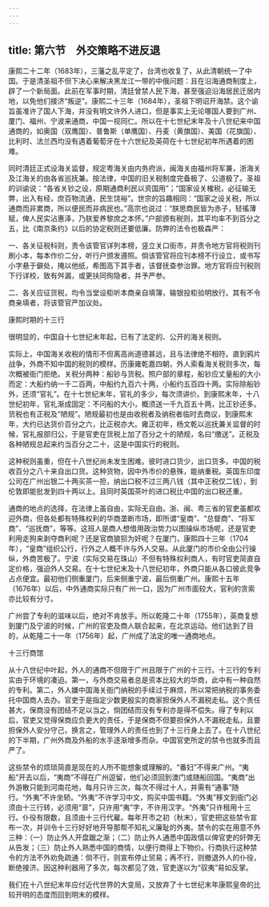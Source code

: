 ```yaml
---
---
---
```

title: 第六节　外交策略不进反退
---




康熙二十二年（1683年），三藩之乱平定了，台湾也收复了，从此清朝统一了中国。于是清圣祖不但下决心来解决黑龙江一带的中俄问题：且在沿海通商制度上，辟了一个新局面。此前在军事时期，清廷曾禁人民下海，甚至强迫沿海居民迁居内地，以免他们接济“叛逆”。康熙二十三年（1684年），圣祖下明诏开海禁。这个谕旨虽准许了国人下海，并没有明文许外人进口，但是事实上无论哪国人要到广州、厦门、福州、宁波来通商，中国一视同仁。所以在十七世纪末年及十八世纪来中国通商的，如奥国（双鹰国）、普鲁斯（单鹰国）、丹麦（黄旗国）、美国（花旗国）、比利时、法兰西均没有遇着葡萄牙在十六世纪及英荷在十七世纪初年所遇着的困难。

同时清廷正式设海关监督，规定粤海关由内务府派，闽海关由福州将军兼，浙海关及江海关的由各省巡抚兼。按法律，中国的旧关税制度完备极了、公道极了。圣祖的训谕说：“各省关钞之设，原期通商利民以资国用”；“国家设关榷税，必征输无弊，出入有经，庶百物流通，民生饶裕”。世宗的旨趣相同：“国家之设关税，所以通商而非累商，所以便民而非病民也。”高宗也说过：“朕思商民皆为赤子，轻徭薄赋，俾人民实沾惠泽，乃朕爱养黎庶之本怀。”户部颁有税则，其平均率不到百分之五，比《南京条约》以后的协定税则还要低廉。防弊的法令也极森严：

一、各关征税科则，责令该管官详列本榜，竖立关口街市，并责令地方官将税则刊刷小本，每本作价二分，听行户颁发遵照。倘该管官将应刊本榜不行设立，或书写小字悬于僻处，掩以他纸，希图高下其手者，该督抚查参治罪。地方官将应刊税则下行详校，致有舛漏，或更扶同徇隐者，并予严参。

二、各关应征货税，均令当堂设柜听本商亲自填簿，输银投柜验明放行。其有不令商亲填者，将该管官严加议处。



康熙时期的十三行

很明显的，中国自十七世纪末年起，已有了法定的、公开的海关税则。

实际上，中国海关收税的情形不但离高尚道德甚远，且与法律绝不相符。直到鸦片战争，外商不知中国的税则的模样。历康雍乾嘉四朝，外人索看海关税则多次，每次概被衙门拒绝。关税分两种：船钞与货税。照户部的章程，船钞应丈量船的大小而定：大船约纳一千二百两，中船约九百六十两，小船约五百四十两。实际除船钞外，还须“官礼”。在十七世纪末年，官礼的多少，每次须讲价。到康熙末年，十八世纪初年，官礼渐成固定：不问船的大小，概须送一千九百五十两，比正钞还多。货税也有正税及“陋规”。陋规最初也是由收税者及纳税者临时去商议，到康熙末年，大约已达货价百分之六，比正税亦大。雍正初年，杨文乾以巡抚兼关监督的时候，官礼报部归公，于是官吏在货税上加了百分之十的陋规，名曰“缴送”。正税及各种陋规总起来约当百分之二十，这是中国实行的税则。

这种税则虽重，但在十八世纪尚未发生困难。彼时进口货少，出口货多。中国的税收百分之八十来自出口货。这种货物，因中外市价的悬殊，能纳重税。英国东印度公司在广州出银二十两买茶一担，纳出口税不过三两八钱（其中正税仅二钱），到伦敦即能批发到四十两以上。且同时英国茶叶的进口税比中国的出口税还重。

通商的地点的选择，在法律上虽自由，实际无自由。浙、闽、粤三省的官吏虽都欢迎外商，但各处都有特殊权利的华商垄断市场，即所谓“皇商”、“总督商”、“将军商”、“巡抚商”，等等。这班人是商人想借用政治势力以图操纵市场呢，还是官吏利用走狗来剥夺商利呢？还是官商狼狈为奸呢？在厦门，康熙四十三年（1704年），“皇商”组织公行，行外之人概不许与外人交易。从此厦门的市价全由公行操纵，外商苦极了。宁波（实际交易在珠山）不但有特殊权利商人，有时官吏简直自定价格，强迫外人交易。在十七世纪末及十八世纪初年，外商只能从各口彼此竞争占点便宜。最初他们侧重厦门，后来侧重宁波，最后侧重广州。康熙十五年（1676年）以后，中外通商实际只有广州一口，因为广州市面较大，官利的贪索亦比较有分寸。

广州尝了专利的滋味以后，绝对不肯放手。所以乾隆二十年（1755年），英商复想到厦门及宁波的时候，广州的官吏及商人联合起来，在北京运动。他们达到了目的，从乾隆二十一年（1756年）起，广州成了法定的唯一通商地点。



十三行商馆

从十八世纪中叶起，外人的通商不但限于广州且限于广州的十三行。十三行的专利实由于环境的凑迫。第一，与外商交易者总是资本比较大的华商，此中有一种自然的专利。第二，外人嫌中国海关衙门纳税的手续过于麻烦，所以常把纳税的事务委托中国商人去办。官吏于是指定少数更殷实的商家担保外人不漏税走私。这个责任甚大，保商没有团结不足以当之，倘团结而没有专利亦是得不偿失。得了专利以后，官吏又觉得保商应负更大的责任，于是保商不但要担保外人不漏税走私，且要担保外人安分守己，换言之，管理外人的责任也到了十三行身上去了。在十八世纪的下半期，广州外商及外船的水手逐渐增多而杂。中国官吏所定的禁令也就多而且严了。

这些禁令的烦琐简直是现在的人所不能想象或理解的。“番妇”不得来广州。“夷船”开去以后，“夷商”不得在广州逗留，他们必须回到澳门或随船回国。“夷商”出外游散只能到河南花地，每月只许三次，每次不得过十人，并需有“通事”随行。“外夷”不许坐轿。“外夷”不许学习中文，购买中国书籍。“外夷”移文到衙门必须由十三行转，必须用“禀”，只许用“夷”字，不许用汉字。“外夷”只许租用十三行。仆役有限数，且须由十三行代雇。每年开市之初（秋末），官吏把这些禁令宣布一次，并训令十三行好好地开导那帮不知礼义廉耻的外夷。禁令的实在用意不外三种：（一）防止外人开盘踞之渐；（二）防止外人通悉中国政情以俾官吏的奸弊无从告发；（三）防止外人熟悉中国的商情，以便行商得上下物价。行商执行这种禁令的方法不外劝免疏通：倘不行，则宣布停止贸易；再不行，则撤退外人的仆役，断绝接济。因这种利器用了多次，每次都见了效，官吏遂以为“驭夷”易如反掌。

我们在十八世纪末年应付近代世界的大变局，又放弃了十七世纪末年康熙皇帝的比较开明的态度而回到明末的模样。